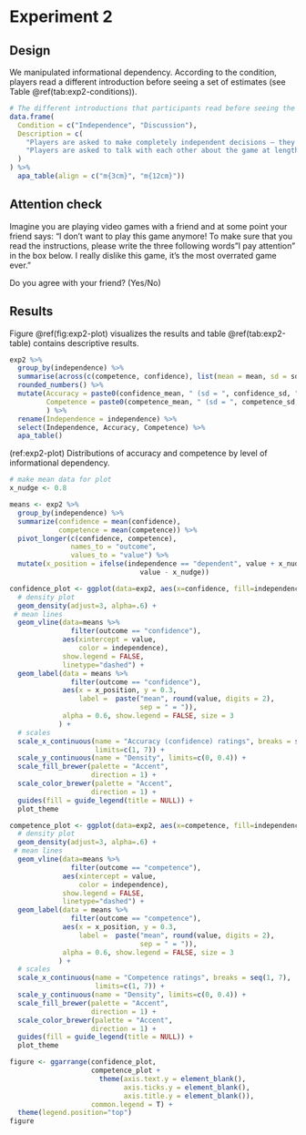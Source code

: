 # Experiment 2 {#exp2}

## Design

\FloatBarrier

We manipulated informational dependency. According to the condition, players read a different introduction before seeing a set of estimates (see Table \@ref(tab:exp2-conditions)).

```r
# The different introductions that participants read before seeing the sets of estimates, according to the conditions 
data.frame(
  Condition = c("Independence", "Discussion"),
  Description = c(
    "Players are asked to make completely independent decisions – they cannot see each other’s estimates, or talk with each other before giving their estimates.",
    "Players are asked to talk with each other about the game at length before giving their estimates."
  )
) %>% 
  apa_table(align = c("m{3cm}", "m{12cm}")) 
```

## Attention check

Imagine you are playing video games with a friend and at some point your friend says: “I don’t want to play this game anymore! To make sure that you read the instructions, please write the three following words "I pay attention" in the box below. I really dislike this game, it's the most overrated game ever.”

Do you agree with your friend? (Yes/No)

## Results

Figure \@ref(fig:exp2-plot) visualizes the results and table \@ref(tab:exp2-table) contains descriptive results.

```r
exp2 %>% 
  group_by(independence) %>% 
  summarise(across(c(competence, confidence), list(mean = mean, sd = sd))) %>% 
  rounded_numbers() %>% 
  mutate(Accuracy = paste0(confidence_mean, " (sd = ", confidence_sd, ")"),
         Competence = paste0(competence_mean, " (sd = ", competence_sd, ")")
         ) %>% 
  rename(Independence = independence) %>% 
  select(Independence, Accuracy, Competence) %>% 
  apa_table()
```

(ref:exp2-plot) Distributions of accuracy and competence by level of informational dependency.

```r
# make mean data for plot
x_nudge <- 0.8

means <- exp2 %>%
  group_by(independence) %>%
  summarize(confidence = mean(confidence), 
            competence = mean(competence)) %>% 
  pivot_longer(c(confidence, competence), 
               names_to = "outcome", 
               values_to = "value") %>% 
  mutate(x_position = ifelse(independence == "dependent", value + x_nudge, 
                                value - x_nudge)) 

confidence_plot <- ggplot(data=exp2, aes(x=confidence, fill=independence)) +
  # density plot
  geom_density(adjust=3, alpha=.6) +
 # mean lines
  geom_vline(data=means %>% 
               filter(outcome == "confidence"), 
             aes(xintercept = value, 
                 color = independence),
             show.legend = FALSE,
             linetype="dashed") +
  geom_label(data = means %>% 
               filter(outcome == "confidence"), 
             aes(x = x_position, y = 0.3, 
                 label =  paste("mean", round(value, digits = 2),
                                sep = " = ")), 
             alpha = 0.6, show.legend = FALSE, size = 3
            ) +
  # scales
  scale_x_continuous(name = "Accuracy (confidence) ratings", breaks = seq(1, 7), 
                     limits=c(1, 7)) +
  scale_y_continuous(name = "Density", limits=c(0, 0.4)) +
  scale_fill_brewer(palette = "Accent",
                    direction = 1) +
  scale_color_brewer(palette = "Accent",
                    direction = 1) +
  guides(fill = guide_legend(title = NULL)) +
  plot_theme 

competence_plot <- ggplot(data=exp2, aes(x=competence, fill=independence)) +
  # density plot
  geom_density(adjust=3, alpha=.6) +
 # mean lines
  geom_vline(data=means %>% 
               filter(outcome == "competence"), 
             aes(xintercept = value, 
                 color = independence),
             show.legend = FALSE,
             linetype="dashed") +
  geom_label(data = means %>% 
               filter(outcome == "competence"), 
             aes(x = x_position, y = 0.3, 
                 label =  paste("mean", round(value, digits = 2),
                                sep = " = ")), 
             alpha = 0.6, show.legend = FALSE, size = 3
            ) +
  # scales
  scale_x_continuous(name = "Competence ratings", breaks = seq(1, 7), 
                     limits=c(1, 7)) +
  scale_y_continuous(name = "Density", limits=c(0, 0.4)) +
  scale_fill_brewer(palette = "Accent",
                    direction = 1) +
  scale_color_brewer(palette = "Accent",
                    direction = 1) +
  guides(fill = guide_legend(title = NULL)) +
  plot_theme 

figure <- ggarrange(confidence_plot, 
                    competence_plot + 
                      theme(axis.text.y = element_blank(),
                            axis.ticks.y = element_blank(),
                            axis.title.y = element_blank()), 
                    common.legend = T) +
  theme(legend.position="top") 
figure
```


